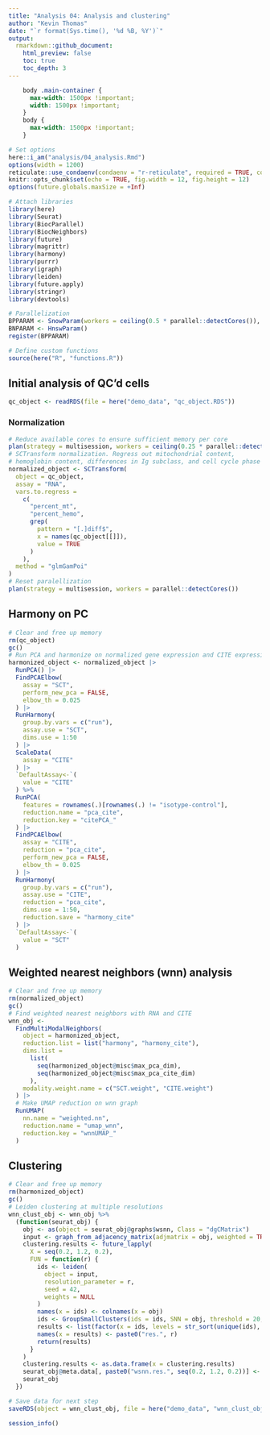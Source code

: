 ```yaml
---
title: "Analysis 04: Analysis and clustering"
author: "Kevin Thomas"
date: "`r format(Sys.time(), '%d %B, %Y')`"
output:
  rmarkdown::github_document:
    html_preview: false
    toc: true
    toc_depth: 3
---
```


```css
    body .main-container {
      max-width: 1500px !important;
      width: 1500px !important;
    }
    body {
      max-width: 1500px !important;
    }
```

```r
# Set options
here::i_am("analysis/04_analysis.Rmd")
options(width = 1200)
reticulate::use_condaenv(condaenv = "r-reticulate", required = TRUE, conda = "~/.local/share/r-miniconda/bin/conda")
knitr::opts_chunk$set(echo = TRUE, fig.width = 12, fig.height = 12)
options(future.globals.maxSize = +Inf)

# Attach libraries
library(here)
library(Seurat)
library(BiocParallel)
library(BiocNeighbors)
library(future)
library(magrittr)
library(harmony)
library(purrr)
library(igraph)
library(leiden)
library(future.apply)
library(stringr)
library(devtools)

# Parallelization
BPPARAM <- SnowParam(workers = ceiling(0.5 * parallel::detectCores()), type = "SOCK")
BNPARAM <- HnswParam()
register(BPPARAM)

# Define custom functions
source(here("R", "functions.R"))
```

## Initial analysis of QC'd cells

```r
qc_object <- readRDS(file = here("demo_data", "qc_object.RDS"))
```

### Normalization

```r
# Reduce available cores to ensure sufficient memory per core
plan(strategy = multisession, workers = ceiling(0.25 * parallel::detectCores()))
# SCTransform normalization. Regress out mitochondrial content,
# hemoglobin content, differences in Ig subclass, and cell cycle phase
normalized_object <- SCTransform(
  object = qc_object,
  assay = "RNA",
  vars.to.regress =
    c(
      "percent_mt",
      "percent_hemo",
      grep(
        pattern = "[.]diff$",
        x = names(qc_object[[]]),
        value = TRUE
      )
    ),
  method = "glmGamPoi"
)
# Reset paralellization
plan(strategy = multisession, workers = parallel::detectCores())
```

## Harmony on PC
```r
# Clear and free up memory
rm(qc_object)
gc()
# Run PCA and harmonize on normalized gene expression and CITE expression
harmonized_object <- normalized_object |>
  RunPCA() |>
  FindPCAElbow(
    assay = "SCT",
    perform_new_pca = FALSE,
    elbow_th = 0.025
  ) |>
  RunHarmony(
    group.by.vars = c("run"),
    assay.use = "SCT",
    dims.use = 1:50
  ) |>
  ScaleData(
    assay = "CITE"
  ) |>
  `DefaultAssay<-`(
    value = "CITE"
  ) %>%
  RunPCA(
    features = rownames(.)[rownames(.) != "isotype-control"],
    reduction.name = "pca_cite",
    reduction.key = "citePCA_"
  ) |>
  FindPCAElbow(
    assay = "CITE",
    reduction = "pca_cite",
    perform_new_pca = FALSE,
    elbow_th = 0.025
  ) |>
  RunHarmony(
    group.by.vars = c("run"),
    assay.use = "CITE",
    reduction = "pca_cite",
    dims.use = 1:50,
    reduction.save = "harmony_cite"
  ) |>
  `DefaultAssay<-`(
    value = "SCT"
  )
```

## Weighted nearest neighbors (wnn) analysis
```r
# Clear and free up memory
rm(normalized_object)
gc()
# Find weighted nearest neighbors with RNA and CITE
wnn_obj <-
  FindMultiModalNeighbors(
    object = harmonized_object,
    reduction.list = list("harmony", "harmony_cite"),
    dims.list =
      list(
        seq(harmonized_object@misc$max_pca_dim),
        seq(harmonized_object@misc$max_pca_cite_dim)
      ),
    modality.weight.name = c("SCT.weight", "CITE.weight")
  ) |>
  # Make UMAP reduction on wnn graph
  RunUMAP(
    nn.name = "weighted.nn",
    reduction.name = "umap_wnn",
    reduction.key = "wnnUMAP_"
  )
```

## Clustering
```r
# Clear and free up memory
rm(harmonized_object)
gc()
# Leiden clustering at multiple resolutions
wnn_clust_obj <- wnn_obj %>%
  (function(seurat_obj) {
    obj <- as(object = seurat_obj@graphs$wsnn, Class = "dgCMatrix")
    input <- graph_from_adjacency_matrix(adjmatrix = obj, weighted = TRUE)
    clustering.results <- future_lapply(
      X = seq(0.2, 1.2, 0.2),
      FUN = function(r) {
        ids <- leiden(
          object = input,
          resolution_parameter = r,
          seed = 42,
          weights = NULL
        )
        names(x = ids) <- colnames(x = obj)
        ids <- GroupSmallClusters(ids = ids, SNN = obj, threshold = 20, verbose = TRUE)
        results <- list(factor(x = ids, levels = str_sort(unique(ids), numeric = TRUE)))
        names(x = results) <- paste0("res.", r)
        return(results)
      }
    )
    clustering.results <- as.data.frame(x = clustering.results)
    seurat_obj@meta.data[, paste0("wsnn.res.", seq(0.2, 1.2, 0.2))] <- clustering.results
    seurat_obj
  })
```

```r
# Save data for next step
saveRDS(object = wnn_clust_obj, file = here("demo_data", "wnn_clust_obj.RDS"))
```

```r
session_info()
```
